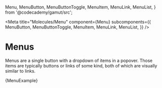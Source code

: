   Menu,
  MenuButton,
  MenuButtonToggle,
  MenuItem,
  MenuLink,
  MenuList,
} from '@codecademy/gamut/src';


<Meta
  title="Molecules/Menu"
  component={Menu}
  subcomponents={{
    MenuButton,
    MenuButtonToggle,
    MenuItem,
    MenuLink,
    MenuList,
  }}
/>

# Menus

<StoryStatus status="stable" />

Menus are a single button with a dropdown of items in a popover.
Those items are typically buttons or links of some kind, both of which are visually similar to links.

<Canvas>
  <Story name="Menu">{MenuExample}</Story>
</Canvas>
